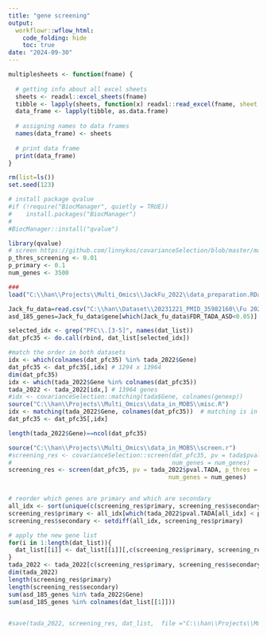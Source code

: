 ---
title: "gene screening"
output:
  workflowr::wflow_html:
    code_folding: hide
    toc: true
date: "2024-09-30"
---

```{r, echo=F, message=F, warning=F}
multiplesheets <- function(fname) {
   
  # getting info about all excel sheets
  sheets <- readxl::excel_sheets(fname)
  tibble <- lapply(sheets, function(x) readxl::read_excel(fname, sheet = x))
  data_frame <- lapply(tibble, as.data.frame)
    
  # assigning names to data frames
  names(data_frame) <- sheets
    
  # print data frame
  print(data_frame)
}

```



```{r, message=F, warning=F}
rm(list=ls())
set.seed(123)

# install package qvalue
#if (!require("BiocManager", quietly = TRUE))
#    install.packages("BiocManager")
#
#BiocManager::install("qvalue")

library(qvalue)
# screen https://github.com/linnykos/covarianceSelection/blob/master/main/step1_screening.R
p_thres_screening <- 0.01 
p_primary <- 0.1
num_genes <- 3500

###
load("C:\\han\\Projects\\Multi_Omics\\JackFu_2022\\data_preparation.RData")

Jack_fu_data=read.csv("C:\\han\\Dataset\\20231221_PMID_35982160\\Fu 2022 Suppl-41588_2022_1104_MOESM3_ESM.csv")
asd_185_genes=Jack_fu_data$gene[which(Jack_fu_data$FDR_TADA_ASD<0.05)]  # 185 genes are selected at FDR<0.05 https://www.nature.com/articles/s41588-022-01104-0
```




```{r, message=F, warning=F, eval=T}
selected_idx <- grep("PFC\\.[3-5]", names(dat_list))
dat_pfc35 <- do.call(rbind, dat_list[selected_idx]) 

#match the order in both datasets
idx <- which(colnames(dat_pfc35) %in% tada_2022$Gene)
dat_pfc35 <- dat_pfc35[,idx] # 1294 x 13964
dim(dat_pfc35)
idx <- which(tada_2022$Gene %in% colnames(dat_pfc35))
tada_2022 <- tada_2022[idx,] # 13964 genes
#idx <- covarianceSelection::matching(tada$Gene, colnames(genexp))
source("C:\\han\\Projects\\Multi_Omics\\data_in_MOBS\\misc.R")
idx <- matching(tada_2022$Gene, colnames(dat_pfc35))  # matching is in misc.R
dat_pfc35 <- dat_pfc35[,idx]

length(tada_2022$Gene)==ncol(dat_pfc35) 
```






```{r, message=F, warning=F, eval=T}
source("C:\\han\\Projects\\Multi_Omics\\data_in_MOBS\\screen.r")
#screening_res <- covarianceSelection::screen(dat_pfc35, pv = tada$pval.TADA, p_thres = p_thres_screening, 
#                                             num_genes = num_genes)
screening_res <- screen(dat_pfc35, pv = tada_2022$pval.TADA, p_thres = p_thres_screening, 
                                             num_genes = num_genes)


# reorder which genes are primary and which are secondary
all_idx <- sort(unique(c(screening_res$primary, screening_res$secondary)))
screening_res$primary <- all_idx[which(tada_2022$pval.TADA[all_idx] < p_thres_screening)]
screening_res$secondary <- setdiff(all_idx, screening_res$primary)

# apply the new gene list
for(i in 1:length(dat_list)){
  dat_list[[i]] <- dat_list[[i]][,c(screening_res$primary, screening_res$secondary)]
}
tada_2022 <- tada_2022[c(screening_res$primary, screening_res$secondary),]
dim(tada_2022)
length(screening_res$primary)  
length(screening_res$secondary) 
sum(asd_185_genes %in% tada_2022$Gene)
sum(asd_185_genes %in% colnames(dat_list[[1]]))

                
#save(tada_2022, screening_res, dat_list,  file ="C:\\han\\Projects\\Multi_Omics\\JackFu_2022\\screen_res_for_tada2022.RData") # this dat_list is not the same in data_preparation.RData
```